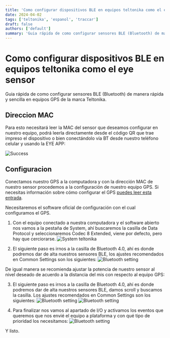 ```yaml
---
title: 'Como configurar dispositivos BLE en equipos teltonika como el eye sensor'
date: 2024-04-02
tags: ['teltonika', 'espanol', 'traccar']
draft: false
authors: ['default']
summary: 'Guia rápida de como configurar sensores BLE (Bluetooth) de manera  rápida y sencilla en equipos GPS de la marca Teltonika. '
---
```


# Como configurar dispositivos BLE en equipos teltonika como el eye sensor

Guia rápida de como configurar sensores BLE (Bluetooth) de manera rápida y sencilla en equipos GPS de la marca Teltonika.

## Direccion MAC

Para esto necesitará leer la MAC del sensor que deseamos configurar en nuestro equipo, podrá leerla directamente desde el código QR que trae impreso el dispositivo o bien conectándolo vía BT desde nuestro teléfono celular y usando la EYE APP:

![Success](/static/images/teltonika/config/eye-sensor.png)

## Configuracion

Conectamos nuestro GPS a la computadora y con la dirección MAC de nuestro sensor procedemos a la configuración de nuestro equipo GPS. Si necesitas información sobre cómo configurar el GPS [puedes leer esta entrada](/como-configurar-dispositivos-ble-en-equipos-teltonika-como-el-eye-sensor).

Necesitaremos el software oficial de configuración con el cual configuramos el GPS.

1. Con el equipo conectado a nuestra computadora y el software abierto nos vamos a la pestaña de System, ahí buscaremos la casilla de Data Protocol y seleccionaremos Codec 8 Extended, viene por defecto, pero hay que cerciorarse.
   ![System teltonika](/static/images/teltonika/config/system.png)

2. El siguiente paso es irnos a la casilla de Bluetooth 4.0, ahí es donde podremos dar de alta nuestros sensores BLE, los ajustes recomendados en Common Settings son los siguientes:
   ![Bluetooth setting](/static/images/teltonika/config/bluetooth.png)

De igual manera se recomienda ajustar la potencia de nuestro sensor al nivel deseado de acuerdo a la distancia del mis con respecto al equipo GPS:

3. El siguiente paso es irnos a la casilla de Bluetooth 4.0, ahí es donde podremos dar de alta nuestros sensores BLE, damos scroll y buscamos la casilla. Los ajustes recomendados en Common Settings son los siguientes:
   ![Bluetooth setting](/static/images/teltonika/config/bluetooth-setting.png)
   ![Bluetooth setting](/static/images/teltonika/config/preset.png)

4. Para finalizar nos vamos al apartado de I/O y activamos los eventos que queremos que nos envié el equipo a plataforma y con qué tipo de prioridad los necesitamos:
   ![Bluetooth setting](/static/images/teltonika/config/v0.png)

Y listo.
